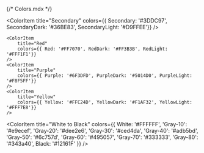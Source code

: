 {/* Colors.mdx */}


<Meta title="System/Colors" />

<ColorPalette>
  <ColorItem
		title="Primary"
		colors={{ Primary: '#004FFF', PrimaryDark: '#0042D4', PrimaryLight: '#ECF8FF'}}
  />

  <ColorItem
		title="Secondary"
		colors={{ Secondary: '#3DDC97', SecondaryDark: '#36BE83', SecondaryLight: '#D9FFEE'}}
  />

	<ColorItem
		title="Red"
		colors={{ Red: '#FF7070', RedDark: '#FF3B3B', RedLight: '#FFF1F1'}}
	/>
	<ColorItem
		title="Purple"
		colors={{ Purple: '#6F3DFD', PurpleDark: '#5014D0', PurpleLight: '#F8F5FF'}}
	/>
	<ColorItem
		title="Yellow"
		colors={{ Yellow: '#FFC24D', YellowDark: '#F1AF32', YellowLight: '#FFF7E8'}}
	/>

  <ColorItem
	title="White to Black"
	colors={{
	  White: '#FFFFFF',
	  'Gray-10': '#e9ecef',
	  'Gray-20': '#dee2e6',
	  'Gray-30': '#ced4da',
	  'Gray-40': '#adb5bd',
	  'Gray-50': '#6c757d',
	  'Gray-60': '#495057',
	  'Gray-70': '#333333',
	  'Gray-80': '#343a40',
	  Black: '#12161F'
	}}
  />
</ColorPalette>
